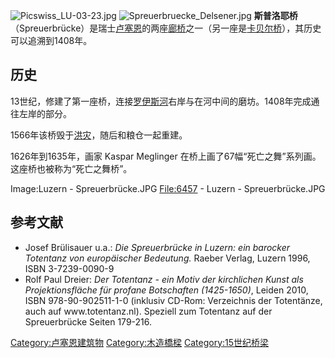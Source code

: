 [[Image:Picswiss_LU-03-23.jpg|thumb]]
[[File:Spreuerbruecke_Delsener.jpg|thumb]]
'''斯普洛耶桥'''（Spreuerbrücke）是瑞士[[卢塞恩|卢塞恩]]的两座[[廊桥|廊桥]]之一（另一座是[[卡贝尔桥|卡贝尔桥]]），其历史可以追溯到1408年。

==历史==
13世纪，修建了第一座桥，连接[[罗伊斯河|罗伊斯河]]右岸与在河中间的磨坊。1408年完成通往左岸的部分。

1566年该桥毁于[[洪灾|洪灾]]，随后和粮仓一起重建。

1626年到1635年，画家 Kaspar Meglinger 在桥上画了67幅“死亡之舞”系列画。这座桥也被称为“死亡之舞桥”。

<gallery>
Image:Luzern - Spreuerbrücke.JPG
File:6457 - Luzern - Spreuerbrücke.JPG
</gallery>

== 参考文献 ==
* Josef Brülisauer u.a.: ''Die Spreuerbrücke in Luzern: ein barocker Totentanz von europäischer Bedeutung.'' Raeber Verlag, Luzern 1996, ISBN 3-7239-0090-9
* Rolf Paul Dreier: ''Der Totentanz - ein Motiv der kirchlichen Kunst als Projektionsfläche für profane Botschaften (1425-1650)'', Leiden 2010, ISBN 978-90-902511-1-0 (inklusiv CD-Rom: Verzeichnis der Totentänze, auch auf www.totentanz.nl). Speziell zum Totentanz auf der Spreuerbrücke Seiten 179-216.
{{Commonscat|Spreuerbrücke}}
{{coord|47.0519|8.30174|type:landmark_region:CH-LU_source:dewiki|format=dms|display=title}}

[[Category:卢塞恩建筑物|Category:卢塞恩建筑物]]
[[Category:木造橋樑|Category:木造橋樑]]
[[Category:15世纪桥梁|Category:15世纪桥梁]]